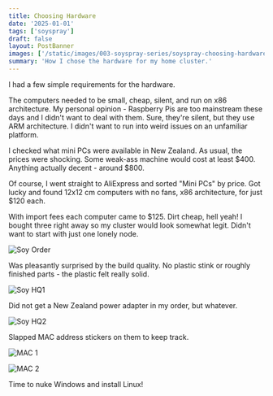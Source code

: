```yaml
---
title: Choosing Hardware
date: '2025-01-01'
tags: ['soyspray']
draft: false
layout: PostBanner
images: ['/static/images/003-soyspray-series/soyspray-choosing-hardware-soy-header.jpg']
summary: 'How I chose the hardware for my home cluster.'
---
```


I had a few simple requirements for the hardware.

The computers needed to be small, cheap, silent, and run on x86 architecture. My
personal opinion - Raspberry Pis are too mainstream these days and I didn't want
to deal with them. Sure, they're silent, but they use ARM architecture. I didn't
want to run into weird issues on an unfamiliar platform.

I checked what mini PCs were available in New Zealand. As usual, the prices were
shocking. Some weak-ass machine would cost at least \$400. Anything actually
decent - around \$800.

Of course, I went straight to AliExpress and sorted "Mini PCs" by price. Got
lucky and found 12x12 cm computers with no fans, x86 architecture, for just $120
each.

With import fees each computer came to $125. Dirt cheap, hell yeah! I bought
three right away so my cluster would look somewhat legit. Didn't want to start
with just one lonely node.

![Soy Order](/static/images/003-soyspray-series/soy-order-cr.png)

Was pleasantly surprised by the build quality. No plastic stink or roughly
finished parts - the plastic felt really solid.

![Soy HQ1](/static/images/003-soyspray-series/soy-hq-1.jpg)


Did not get a New Zealand power adapter in my order, but whatever.

![Soy HQ2](/static/images/003-soyspray-series/soy-hq-2.jpg)

Slapped MAC address stickers on them to keep track.

![MAC 1](/static/images/003-soyspray-series/mac-1.jpg)

![MAC 2](/static/images/003-soyspray-series/mac-2.jpg)

Time to nuke Windows and install Linux!
